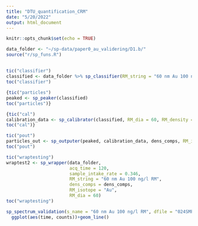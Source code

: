 ```yaml
---
title: "DTU_quantification_CRM"
date: "5/20/2022"
output: html_document
---
```


```r
knitr::opts_chunk$set(echo = TRUE)

data_folder <- "~/sp-data/paper0_au_validering/D1.b/"
source("r/sp_funs.R")
```

##


```r
tic("classifier")
classified <- data_folder %>% sp_classifier(RM_string = "60 nm Au 100 ng/l RM")
toc("classifier")
```


```r

{tic("particles")
peaked <- sp_peaker(classified)
toc("particles")}
```


```r
{tic("cal")
calibration_data <- sp_calibrator(classified, RM_dia = 60, RM_density =  19.32, element_fraction = 1, RM_isotope = "Au")
toc("cal")}
```


```r
tic("pout")
particles_out <- sp_outputer(peaked, calibration_data, dens_comps, RM_isotope = "60 nm Au 100 ng/l RM", sample_intake_rate = 0.346, acq_time = 120)
toc("pout")
```


```r
tic("wraptesting")
wraptest2 <- sp_wrapper(data_folder,
                        acq_time = 120,
                        sample_intake_rate = 0.346,
                        RM_string = "60 nm Au 100 ng/l RM",
                        dens_comps = dens_comps,
                        RM_isotope = "Au",
                        RM_dia = 60)
toc("wraptesting")


```

```r
sp_spectrum_validation(s_name = "60 nm Au 100 ng/l RM", dfile = "024SMPL_D1", sp_output = wraptest2) %>% mutate(time = row_number()) %>% 
  ggplot(aes(time, counts))+geom_line()
```

